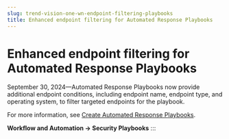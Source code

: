 ```yaml
---
slug: trend-vision-one-wn-endpoint-filtering-playbooks
title: Enhanced endpoint filtering for Automated Response Playbooks
---
```

# Enhanced endpoint filtering for Automated Response Playbooks

September 30, 2024—Automated Response Playbooks now provide additional endpoint conditions, including endpoint name, endpoint type, and operating system, to filter targeted endpoints for the playbook.

For more information, see [Create Automated Response Playbooks](create-automated-response-playbooks.mdx).

**Workflow and Automation → Security Playbooks**
:::
